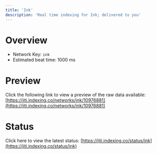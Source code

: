```yaml
---
title: 'Ink'
description: 'Real time indexing for Ink; delivered to you'
---
```


# Overview
- Network Key: `ink`
- Estimated beat time: 1000 ms

# Preview
Click the following link to view a preview of the raw data available: [https://jiti.indexing.co/networks/ink/10976881](https://jiti.indexing.co/networks/ink/10976881)

# Status
Click here to view the latest status: [https://jiti.indexing.co/status/ink](https://jiti.indexing.co/status/ink)

